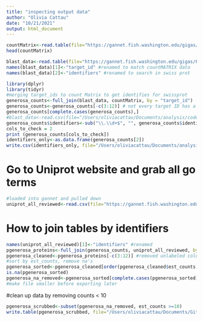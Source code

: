 ```yaml
---
title: "inspecting output data"
author: "Olivia Cattau"
date: "10/21/2021"
output: html_document
---
```


```r
countMatrix<-read.table(file="https://gannet.fish.washington.edu/gigas/analyses/output_01/abundance.tsv", header=TRUE)
head(countMatrix)
```

```r
blast_data<-read.table(file="https://gannet.fish.washington.edu/gigas/Panopea-generosa-uniprot_blastx.tab")
names(blast_data)[1]<-"target_id" #renamed to match countMATRIX data
names(blast_data)[2]<-"identifiers" #renamed to search in swiss prot 
```

```r
library(dplyr)
library(tidyr)
#merging target_ids to count Matrix to get identifies for swissprot
generosa_counts<-full_join(blast_data, countMatrix, by = "target_id")
generosa_counts<-generosa_counts[-c(3:12)] # not every target ID has a protein identifier...could be an issue later on....
generosa_counts[complete.cases(generosa_counts),] 
#blast_data<-read.csv(file="/Users/oliviacattau/Documents/analysis/code/generosa_counts.csv")#lost count data due to excel stupidity
generosa_counts$identifiers<-sub("\\.\\d+$", "", generosa_counts$identifiers)
cols_to_check = 2
print (generosa_counts[cols_to_check])
identifiers_only<-as.data.frame(generosa_counts[2])
write.csv(identifiers_only, file="/Users/oliviacattau/Documents/analysis/code/pgenerosa/Pgenerosa/identifiers_for_uniprot_go_terms.csv")
```
# Go to Uniprot website and grab all go terms
```r
#loaded into gannet and pulled down
uniprot_all_reviewed<-read.csv(file="https://gannet.fish.washington.edu/gigas/uniprot-reviewed_yes.tab", sep='\t', header=TRUE)
```

# How to join tables by identifiers 
```r
names(uniprot_all_reviewed)[1]<-"identifiers" #renamed
pgenerosa_proteins<-full_join(generosa_counts, uniprot_all_reviewed, by ="identifiers")
pgenerosa_cleaned<-pgenerosa_proteins[-c(3:12)] #removed unlabeled columns 
#sort by est_counts, remove na's
pgenerosa_sorted<-pgenerosa_cleaned[order(pgenerosa_cleaned$est_counts, na.last=TRUE, decreasing=TRUE),]
is.na(pgenerosa_sorted)
pgenerosa_na_removed<-pgenerosa_sorted[complete.cases(pgenerosa_sorted), ]
#make file smaller before exporting later 
```
#clean up data by removing counts < 10
```r
pgenerosa_scrubbed<-subset(pgenerosa_na_removed, est_counts >=10)
write.table(pgenerosa_scrubbed, file="/Users/oliviacattau/Documents/GitHub/code/pgenerosa_larvae_cleaned.tab")
```
